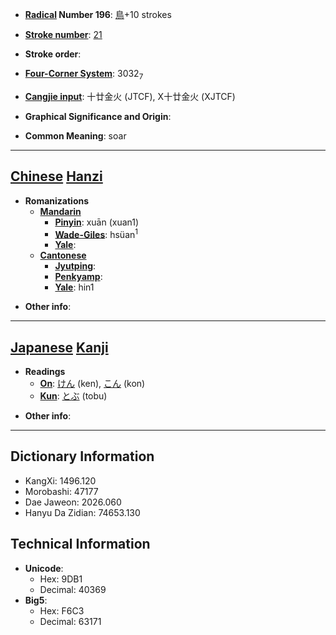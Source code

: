 * '''[[Wiktionary:Chinese radical index| Radical]] Number 196''': [[Wiktionary:Chinese radical index 鳥|鳥]]+10 strokes

* '''[[Wiktionary:Chinese total strokes index|Stroke number]]''': [[Wiktionary:Chinese total strokes index 21|21]]

* '''Stroke order''': 

* '''[[Wiktionary:Chinese four corner index|Four-Corner System]]''': 3032<sub>7</sub>

* '''[[Wiktionary:Chinese Cangjie index|Cangjie input]]''': 十廿金火 (JTCF), X十廿金火 (XJTCF)

* '''Graphical Significance and Origin''': 

* '''Common Meaning''': soar

----

== [[Chinese]] [[Hanzi]] ==

* '''Romanizations'''
** '''[[Mandarin]]'''
*** '''[[Pinyin]]''': xuān (xuan1)
*** '''[[Wade-Giles]]''': hsüan<sup>1</sup>
*** '''[[Yale]]''': 
** '''[[Cantonese]]'''
*** '''[[Jyutping]]''':
*** '''[[Penkyamp]]''': 
*** '''[[Yale]]''': hin1

* '''Other info''': 

----

== [[Japanese]] [[Kanji]] ==

* '''Readings'''
** '''[[On]]''': [[けん]] (ken), [[こん]] (kon)
** '''[[Kun]]''': [[とぶ]] (tobu)

* '''Other info''':  

----

== Dictionary Information ==

* KangXi: 1496.120
* Morobashi: 47177
* Dae Jaweon: 2026.060
* Hanyu Da Zidian: 74653.130

== Technical Information ==

* '''Unicode''':
** Hex: 9DB1
** Decimal: 40369
* '''Big5''':
** Hex: F6C3
** Decimal: 63171